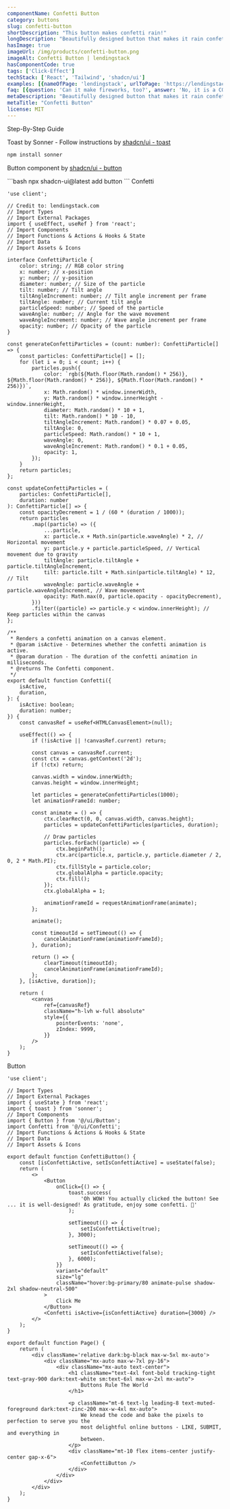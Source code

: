 ```yaml
---
componentName: Confetti Button
category: buttons
slug: confetti-button
shortDescription: "This button makes confetti rain!"
longDescription: "Beautifully designed button that makes it rain confetti!"
hasImage: true
imageUrl: /img/products/confetti-button.png
imageAlt: Confetti Button | lendingstack
hasComponentCode: true
tags: ['Click-Effect']
techStack: ['React', 'Tailwind', 'shadcn/ui']
examples: [{nameOfPage: 'lendingstack', urlToPage: 'https://lendingstack.com', descriptionOfUsage: 'lendingstack is using the confetti effect after someone made a purchase!', imgageSrcOfUsage: ''}]
faq: [{question: 'Can it make fireworks, too?', answer: 'No, it is a CONFETTI button...'}]
metaDescription: "Beautifully designed button that makes it rain confetti!"
metaTitle: "Confetti Button"
license: MIT
---
```


<SubSectionOuterContainer id="Docs">
<SubSectionTitle>Step-By-Step Guide</SubSectionTitle>
<SubSectionInnerContainer  className="border-l-2 border-gray-300 space-y-12 max-w-5xl mt-4 px-1 pl-10 items-start overflow-x-hidden">
<HowToStep index='1' title="Install Dependencies">

Toast by Sonner - Follow instructions by [shadcn/ui - toast](https://ui.shadcn.com/docs/components/toast)

<CodeBlock fileName="cli">

```bash
npm install sonner
```

</CodeBlock>

Button component by [shadcn/ui - button](https://ui.shadcn.com/docs/components/button)

<CodeBlock fileName="cli">
```bash
npx shadcn-ui@latest add button
```
</CodeBlock>

</HowToStep>
<HowToStep index='2' title="Copy the Source Code">
Confetti
<CodeBlock fileName="@/ui/Confetti.tsx">

```tsx
'use client';

// Credit to: lendingstack.com
// Import Types
// Import External Packages
import { useEffect, useRef } from 'react';
// Import Components
// Import Functions & Actions & Hooks & State
// Import Data
// Import Assets & Icons

interface ConfettiParticle {
	color: string; // RGB color string
	x: number; // x-position
	y: number; // y-position
	diameter: number; // Size of the particle
	tilt: number; // Tilt angle
	tiltAngleIncrement: number; // Tilt angle increment per frame
	tiltAngle: number; // Current tilt angle
	particleSpeed: number; // Speed of the particle
	waveAngle: number; // Angle for the wave movement
	waveAngleIncrement: number; // Wave angle increment per frame
	opacity: number; // Opacity of the particle
}

const generateConfettiParticles = (count: number): ConfettiParticle[] => {
	const particles: ConfettiParticle[] = [];
	for (let i = 0; i < count; i++) {
		particles.push({
			color: `rgb(${Math.floor(Math.random() * 256)}, ${Math.floor(Math.random() * 256)}, ${Math.floor(Math.random() * 256)})`,
			x: Math.random() * window.innerWidth,
			y: Math.random() * window.innerHeight - window.innerHeight,
			diameter: Math.random() * 10 + 1,
			tilt: Math.random() * 10 - 10,
			tiltAngleIncrement: Math.random() * 0.07 + 0.05,
			tiltAngle: 0,
			particleSpeed: Math.random() * 10 + 1,
			waveAngle: 0,
			waveAngleIncrement: Math.random() * 0.1 + 0.05,
			opacity: 1,
		});
	}
	return particles;
};

const updateConfettiParticles = (
	particles: ConfettiParticle[],
	duration: number
): ConfettiParticle[] => {
	const opacityDecrement = 1 / (60 * (duration / 1000));
	return particles
		.map((particle) => ({
			...particle,
			x: particle.x + Math.sin(particle.waveAngle) * 2, // Horizontal movement
			y: particle.y + particle.particleSpeed, // Vertical movement due to gravity
			tiltAngle: particle.tiltAngle + particle.tiltAngleIncrement,
			tilt: particle.tilt + Math.sin(particle.tiltAngle) * 12, // Tilt
			waveAngle: particle.waveAngle + particle.waveAngleIncrement, // Wave movement
			opacity: Math.max(0, particle.opacity - opacityDecrement),
		}))
		.filter((particle) => particle.y < window.innerHeight); // Keep particles within the canvas
};

/**
 * Renders a confetti animation on a canvas element.
 * @param isActive - Determines whether the confetti animation is active.
 * @param duration - The duration of the confetti animation in milliseconds.
 * @returns The Confetti component.
 */
export default function Confetti({
	isActive,
	duration,
}: {
	isActive: boolean;
	duration: number;
}) {
	const canvasRef = useRef<HTMLCanvasElement>(null);

	useEffect(() => {
		if (!isActive || !canvasRef.current) return;

		const canvas = canvasRef.current;
		const ctx = canvas.getContext('2d');
		if (!ctx) return;

		canvas.width = window.innerWidth;
		canvas.height = window.innerHeight;

		let particles = generateConfettiParticles(1000);
		let animationFrameId: number;

		const animate = () => {
			ctx.clearRect(0, 0, canvas.width, canvas.height);
			particles = updateConfettiParticles(particles, duration);

			// Draw particles
			particles.forEach((particle) => {
				ctx.beginPath();
				ctx.arc(particle.x, particle.y, particle.diameter / 2, 0, 2 * Math.PI);
				ctx.fillStyle = particle.color;
				ctx.globalAlpha = particle.opacity;
				ctx.fill();
			});
			ctx.globalAlpha = 1;

			animationFrameId = requestAnimationFrame(animate);
		};

		animate();

		const timeoutId = setTimeout(() => {
			cancelAnimationFrame(animationFrameId);
		}, duration);

		return () => {
			clearTimeout(timeoutId);
			cancelAnimationFrame(animationFrameId);
		};
	}, [isActive, duration]);

	return (
		<canvas
			ref={canvasRef}
			className="h-lvh w-full absolute"
			style={{
				pointerEvents: 'none',
				zIndex: 9999,
			}}
		/>
	);
}

```

</CodeBlock>
Button
<CodeBlock fileName="@/component/ConfettiButton.tsx">

```tsx
'use client';

// Import Types
// Import External Packages
import { useState } from 'react';
import { toast } from 'sonner';
// Import Components
import { Button } from '@/ui/Button';
import Confetti from '@/ui/Confetti';
// Import Functions & Actions & Hooks & State
// Import Data
// Import Assets & Icons

export default function ConfettiButton() {
	const [isConfettiActive, setIsConfettiActive] = useState(false);
	return (
		<>
			<Button
				onClick={() => {
					toast.success(
						'Oh WOW! You actually clicked the button! See ... it is well-designed! As gratitude, enjoy some confetti. 🎉'
					);

					setTimeout(() => {
						setIsConfettiActive(true);
					}, 3000);

					setTimeout(() => {
						setIsConfettiActive(false);
					}, 6000);
				}}
				variant="default"
				size="lg"
				className="hover:bg-primary/80 animate-pulse shadow-2xl shadow-neutral-500"
			>
				Click Me
			</Button>
			<Confetti isActive={isConfettiActive} duration={3000} />
		</>
	);
}
```

</CodeBlock>
</HowToStep>
<HowToStep index='3' title="Use in your App">
<CodeBlock fileName="page.tsx">

```tsx
export default function Page() {
	return (
		<div className='relative dark:bg-black max-w-5xl mx-auto'>
			<div className="mx-auto max-w-7xl py-16">
				<div className="mx-auto text-center">
					<h1 className="text-4xl font-bold tracking-tight text-gray-900 dark:text-white sm:text-6xl max-w-2xl mx-auto">
						Buttons Rule The World
					</h1>

					<p className="mt-6 text-lg leading-8 text-muted-foreground dark:text-zinc-200 max-w-4xl mx-auto">
						We knead the code and bake the pixels to perfection to serve you the
						most delightful online buttons - LIKE, SUBMIT, and everything in
						between.
					</p>
					<div className="mt-10 flex items-center justify-center gap-x-6">
						<ConfettiButton />
					</div>
				</div>
			</div>
		</div>
	);
}
```

</CodeBlock>
</HowToStep>
</SubSectionInnerContainer>
</SubSectionOuterContainer>
